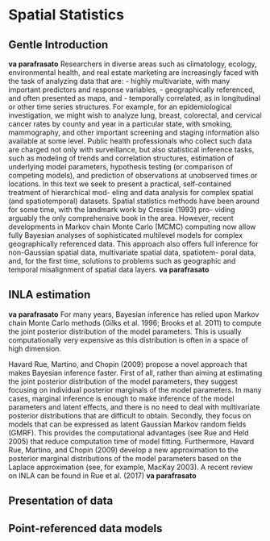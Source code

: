 # Spatial Statistics {#spatial}

## Gentle Introduction

**va parafrasato**
Researchers in diverse areas such as climatology, ecology, environmental health, and real
estate marketing are increasingly faced with the task of analyzing data that are:
- highly multivariate, with many important predictors and response variables,
- geographically referenced, and often presented as maps, and
- temporally correlated, as in longitudinal or other time series structures.
For example, for an epidemiological investigation, we might wish to analyze lung, breast,
colorectal, and cervical cancer rates by county and year in a particular state, with smoking,
mammography, and other important screening and staging information also available at
some level. Public health professionals who collect such data are charged not only with
surveillance, but also statistical inference tasks, such as modeling of trends and correlation
structures, estimation of underlying model parameters, hypothesis testing (or comparison of
competing models), and prediction of observations at unobserved times or locations.
In this text we seek to present a practical, self-contained treatment of hierarchical mod-
eling and data analysis for complex spatial (and spatiotemporal) datasets. Spatial statistics
methods have been around for some time, with the landmark work by Cressie (1993) pro-
viding arguably the only comprehensive book in the area. However, recent developments
in Markov chain Monte Carlo (MCMC) computing now allow fully Bayesian analyses of
sophisticated multilevel models for complex geographically referenced data. This approach
also offers full inference for non-Gaussian spatial data, multivariate spatial data, spatiotem-
poral data, and, for the first time, solutions to problems such as geographic and temporal
misalignment of spatial data layers.
**va parafrasato**

## INLA estimation

**va parafrasato**
For many years, Bayesian inference has relied upon Markov chain Monte Carlo methods (Gilks et al. 1996; Brooks et al. 2011) to compute the joint posterior distribution of the model parameters. This is usually computationally very expensive as this distribution is often in a space of high dimension.

Havard Rue, Martino, and Chopin (2009) propose a novel approach that makes Bayesian inference faster. First of all, rather than aiming at estimating the joint posterior distribution of the model parameters, they suggest focusing on individual posterior marginals of the model parameters. In many cases, marginal inference is enough to make inference of the model parameters and latent effects, and there is no need to deal with multivariate posterior distributions that are difficult to obtain. Secondly, they focus on models that can be expressed as latent Gaussian Markov random fields (GMRF). This provides the computational advantages (see Rue and Held 2005) that reduce computation time of model fitting. Furthermore, Havard Rue, Martino, and Chopin (2009) develop a new approximation to the posterior marginal distributions of the model parameters based on the Laplace approximation (see, for example, MacKay 2003). A recent review on INLA can be found in Rue et al. (2017)
**va parafrasato**

## Presentation of data

## Point-referenced data models

